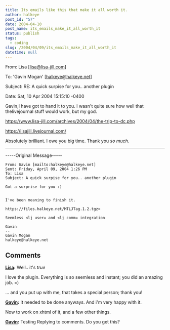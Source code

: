 ```yaml
---
title: Its emails like this that make it all worth it.
author: halkeye
post_id: "57"
date: 2004-04-10
post_name: its_emails_make_it_all_worth_it
status: publish
tags:
  - coding
slug: /2004/04/09/its_emails_make_it_all_worth_it
datetime: null
---
```


From: Lisa [lisa@lisa-jill.com]  

To: 'Gavin Mogan' [halkeye@halkeye.net]  

Subject: RE: A quick surpise for you.. another plugin  

Date: Sat, 10 Apr 2004 15:15:10 -0400

Gavin,I have got to hand it to you. I wasn't quite sure how well that thelivejournal stuff would work, but my god.

https://www.lisa-jill.com/archives/2004/04/the-trip-to-dc.php  

https://lisajill.livejournal.com/

Absolutely brilliant. I owe you big time. Thank you *so much*.  

--------------  

-----Original Message-----  

```
From: Gavin [mailto:halkeye@halkeye.net]  
Sent: Friday, April 09, 2004 1:26 PM  
To: Lisa  
Subject: A quick surpise for you.. another plugin  
 
Got a surprise for you :)  
 
 
I've been meaning to finish it.  
 
https://files.halkeye.net/MTLJTag.1.2.tgz>
 
Seemless <lj user= and <lj comm= integration  
 
Gavin  
--  
Gavin Mogan  
halkeye@halkeye.net  
```

## Comments

**[Lisa](#45 "2004-04-11 15:29:17"):** Well.. it's *true*

I love the plugin. Everything is so seemless and instant; you did an amazing job. =)

... and you put up with me, that takes a special person; thank you!

**[Gavin](#46 "2004-04-11 16:33:21"):** It needed to be done anyways. And i'm very happy with it.

Now to work on xhtml of it, and a few other things.

**[Gavin](#47 "2004-04-11 20:12:04"):** Testing Replying to comments. Do you get this?

